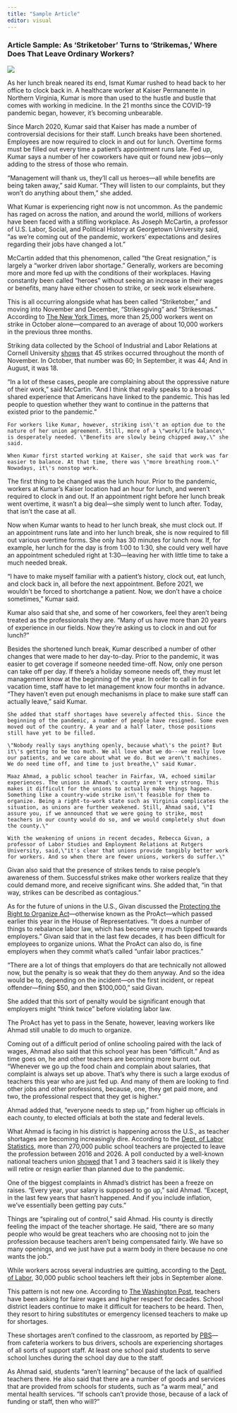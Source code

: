```yaml
---
title: "Sample Article"
editor: visual
---
```


### Article Sample: As 'Striketober' Turns to 'Strikemas,' Where Does That Leave Ordinary Workers?

![](https://assets.teenvogue.com/photos/616ef9e744f9d657fbebfcf4/16:9/w_2560%252Cc_limit/GettyImages-1235943169.jpg)

As her lunch break neared its end, Ismat Kumar rushed to head back to her office to clock back in. A healthcare worker at Kaiser Permanente in Northern Virginia, Kumar is more than used to the hustle and bustle that comes with working in medicine. In the 21 months since the COVID-19 pandemic began, however, it's becoming unbearable.

Since March 2020, Kumar said that Kaiser has made a number of controversial decisions for their staff. Lunch breaks have been shortened. Employees are now required to clock in and out for lunch. Overtime forms must be filled out every time a patient's appointment runs late. Fed up, Kumar says a number of her coworkers have quit or found new jobs---only adding to the stress of those who remain.

"Management will thank us, they'll call us heroes---all while benefits are being taken away," said Kumar. "They will listen to our complaints, but they won't do anything about them," she added. 

What Kumar is experiencing right now is not uncommon. As the pandemic has raged on across the nation, and around the world, millions of workers have been faced with a stifling workplace. As Joseph McCartin, a professor of U.S. Labor, Social, and Political History at Georgetown University said, "as we're coming out of the pandemic, workers' expectations and desires regarding their jobs have changed a lot."

McCartin added that this phenomenon, called "the Great resignation," is largely a "worker driven labor shortage." Generally, workers are becoming more and more fed up with the conditions of their workplaces. Having constantly been called "heroes" without seeing an increase in their wages or benefits, many have either chosen to strike, or seek work elsewhere.

This is all occurring alongside what has been called "Striketober," and moving into November and December, "Strikesgiving" and "Strikesmas." According to [The New York Times](https://www.nytimes.com/2021/11/01/business/economy/strikes-labor-pandemic.html), more than 25,000 workers went on strike in October alone---compared to an average of about 10,000 workers in the previous three months. 

Striking data collected by the School of Industrial and Labor Relations at Cornell University [shows](https://striketracker.ilr.cornell.edu/) that 45 strikes occurred throughout the month of November. In October, that number was 60; In September, it was 44; And in August, it was 18. 

"In a lot of these cases, people are complaining about the oppressive nature of their work," said McCartin. "And I think that really speaks to a broad shared experience that Americans have linked to the pandemic. This has led people to question whether they want to continue in the patterns that existed prior to the pandemic."

```         
For workers like Kumar, however, striking isn\'t an option due to the nature of her union agreement. Still, more of a \"work/life balance\" is desperately needed. \"Benefits are slowly being chipped away,\" she said. 

When Kumar first started working at Kaiser, she said that work was far easier to balance. At that time, there was \"more breathing room.\" Nowadays, it\'s nonstop work. 
```

The first thing to be changed was the lunch hour. Prior to the pandemic, workers at Kumar's Kaiser location had an hour for lunch, and weren't required to clock in and out. If an appointment right before her lunch break went overtime, it wasn't a big deal---she simply went to lunch after. Today, that isn't the case at all.

Now when Kumar wants to head to her lunch break, she must clock out. If an appointment runs late and into her lunch break, she is now required to fill out various overtime forms. She only has 30 minutes for lunch now. If, for example, her lunch for the day is from 1:00 to 1:30, she could very well have an appointment scheduled right at 1:30---leaving her with little time to take a much needed break. 

"I have to make myself familiar with a patient's history, clock out, eat lunch, and clock back in, all before the next appointment. Before 2021, we wouldn't be forced to shortchange a patient. Now, we don't have a choice sometimes," Kumar said.

Kumar also said that she, and some of her coworkers, feel they aren't being treated as the professionals they are. "Many of us have more than 20 years of experience in our fields. Now they're asking us to clock in and out for lunch?"

Besides the shortened lunch break, Kumar described a number of other changes that were made to her day-to-day. Prior to the pandemic, it was easier to get coverage if someone needed time-off. Now, only one person can take off per day. If there's a holiday someone needs off, they must let management know at the beginning of the year. In order to call in for vacation time, staff have to let management know four months in advance. "They haven't even put enough mechanisms in place to make sure staff can actually leave," said Kumar. 

```         
She added that staff shortages have severely affected this. Since the beginning of the pandemic, a number of people have resigned. Some even moved out of the country. A year and a half later, those positions still have yet to be filled. 

\"Nobody really says anything openly, because what\'s the point? But it\'s getting to be too much. We all love what we do---we really love our patients, and we care about what we do. But we aren\'t machines. We do need time off, and time to just breathe,\" said Kumar. 

Maaz Ahmad, a public school teacher in Fairfax, VA, echoed similar experiences. The unions in Ahmad\'s county aren't very strong. This makes it difficult for the unions to actually make things happen. Something like a country-wide strike isn\'t feasible for them to organize. Being a right-to-work state such as Virginia complicates the situation, as unions are further weakened. Still, Ahmad said, \"I assure you, if we announced that we were going to strike, most teachers in our county would do so, and we would completely shut down the county.\"

With the weakening of unions in recent decades, Rebecca Givan, a professor of Labor Studies and Employment Relations at Rutgers University, said,\"it's clear that unions provide tangibly better work for workers. And so when there are fewer unions, workers do suffer.\"
```

Givan also said that the presence of strikes tends to raise people's awareness of them. Successful strikes make other workers realize that they could demand more, and receive significant wins. She added that, "in that way, strikes can be described as contagious."

As for the future of unions in the U.S., Givan discussed the [Protecting the Right to Organize Act](https://www.congress.gov/bill/117th-congress/house-bill/842)---otherwise known as the ProAct---which passed earlier this year in the House of Representatives. "It does a number of things to rebalance labor law, which has become very much tipped towards employers." Givan said that in the last few decades, it has been difficult for employees to organize unions. What the ProAct can also do, is fine employers when they commit what's called "unfair labor practices."

"There are a lot of things that employers do that are technically not allowed now, but the penalty is so weak that they do them anyway. And so the idea would be to, depending on the incident---on the first incident, or repeat offender---fining \$50, and then \$100,000," said Givan. 

She added that this sort of penalty would be significant enough that employers might "think twice" before violating labor law. 

The ProAct has yet to pass in the Senate, however, leaving workers like Ahmad still unable to do much to organize.

Coming out of a difficult period of online schooling paired with the lack of wages, Ahmad also said that this school year has been "difficult." And as time goes on, he and other teachers are becoming more burnt out. "Whenever we go up the food chain and complain about salaries, that complaint is always set up above. That's why there is such a large exodus of teachers this year who are just fed up. And many of them are looking to find other jobs and other professions, because, one, they get paid more, and two, the professional respect that they get is higher."  

Ahmad added that, "everyone needs to step up," from higher up officials in each county, to elected officials at both the state and federal levels. 

What Ahmad is facing in his district is happening across the U.S., as teacher shortages are becoming increasingly dire. According to the [Dept. of Labor Statistics](https://www.bls.gov/careeroutlook/2018/data-on-display/how-many-teachers-are-leaving.htm), more than 270,000 public school teachers are projected to leave the profession between 2016 and 2026. A poll conducted by a well-known national teachers union [showed](https://www.nea.org/advocating-for-change/new-from-nea/safety-concerns-over-covid-19-driving-some-educators-out) that 1 and 3 teachers said it is likely they will retire or resign earlier than planned due to the pandemic.  

One of the biggest complaints in Ahmad's district has been a freeze on raises. "Every year, your salary is supposed to go up," said Ahmad. "Except, in the last few years that hasn't happened. And if you include inflation, we've essentially been getting pay cuts." 

Things are "spiraling out of control," said Ahmad. His county is directly feeling the impact of the teacher shortage. He said, "there are so many people who would be great teachers who are choosing not to join the profession because teachers aren't being compensated fairly. We have so many openings, and we just have put a warm body in there because no one wants the job."

While workers across several industries are quitting, according to the [Dept. of Labor](https://www.bls.gov/news.release/jolts.nr0.htm), 30,000 public school teachers left their jobs in September alone. 

This pattern is not new one. According to [The Washington Post](https://www.washingtonpost.com/outlook/2021/11/18/todays-teacher-shortages-are-part-longer-pattern/), teachers have been asking for fairer wages and higher respect for decades. School district leaders continue to make it difficult for teachers to be heard. Then, they resort to hiring substitutes or emergency licensed teachers to make up for shortages. 

These shortages aren't confined to the classroom, as reported by [PBS](https://www.pbs.org/newshour/education/schools-across-the-country-are-struggling-to-find-staff-heres-why)---from cafeteria workers to bus drivers, schools are experiencing shortages of all sorts of support staff. At least one school paid students to serve school lunches during the school day due to the staff.

As Ahmad said, students "aren't learning" because of the lack of qualified teachers there. He also said that there are a number of goods and services that are provided from schools for students, such as "a warm meal," and mental health services. "If schools can't provide those, because of a lack of funding or staff, then who will?"
